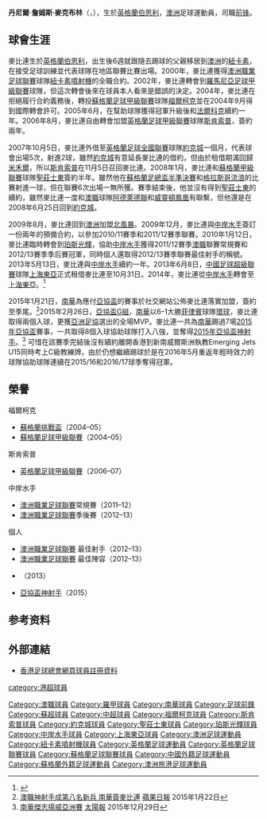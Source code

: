 {{NoteTA
|G1=足球
|G2=ALeague
|1=zh-hans:麦克布林; zh-hk:麥比連;
}}
{{Infobox football biography
| name                 = 麥比連 <br> Daniel McBreen
| image                = Daniel McBreen.jpg
| image_size           = 200
| fullname             = Daniel James McBreen
| birth_date           = {{Birth date and age|1977|4|23|df=y}}
| birth_place          = [[英格蘭|英格蘭]]，[[伯恩利|伯恩利]]
| height               = {{height|m=1.90}}
| position             = [[前锋_(足球)|前锋]]
| currentclub          = 
| clubnumber           = 
| youthyears1          = 
| youthclubs1          = 
| years1               = 1999–2000
| years2               = 2000–2002
| years3               = 2002–2004
| years4               = 2004–2006
| years5               = 2006–2008
| years6               = 2007
| years7               = 2008
| years8               = 2008–2009
| years9               = 2009–2010
| years10              = 2010
| years11              = 2010–2014
| years12              = 2013
| years13              = 2014
| years14              = 2015 
| years15              = 2016–2019
| clubs1               = {{link-en|埃奇沃思老鷹|Edgeworth FC}}
| clubs2               = [[紐卡斯爾聯噴氣機足球俱樂部|紐卡素噴射機]]
| clubs3               = {{link-en|克拉約瓦大學|FC Universitatea Craiova}}
| clubs4               = [[法爾科克足球俱樂部|福爾柯克]]
| clubs5               = [[斯坎索普聯足球俱樂部|斯肯索普]]
| clubs6               = → [[約克城足球會|約克城]]
| clubs7               = [[聖莊士東足球會|聖莊士東]]
| clubs8               = [[約克城足球會|約克城]]
| clubs9               = [[北風暴足球會|北風暴]]
| clubs10              = [[珀斯光榮足球俱樂部|珀斯光輝]]
| clubs11              = [[中岸水手足球會|中央水手]]
| clubs12              = → [[上海東亞足球俱樂部|上海東亞]]
| clubs13              = [[上海東亞足球俱樂部|上海東亞]]
| clubs14              = [[南華足球隊|南華]]
| clubs15              = {{link-en|埃奇沃思老鹰|Edgeworth FC}}
| caps1                = 
| caps2                = 36
| caps3                = 33
| caps4                = 55
| caps5                = 7
| caps6                = 5
| caps7                = 6
| caps8                = 38
| caps9                = 21
| caps10               = 7
| caps11               = 79
| caps12               = 13
| caps13               = 28
| caps14               = 4
| caps15               = 66
| goals1               = 
| goals2               = 9
| goals3               = 3
| goals4               = 19
| goals5               = 0
| goals6               = 2
| goals7               = 0
| goals8               = 5
| goals9               = 3
| goals10              = 5
| goals11              = 24
| goals12              = 3
| goals13              = 5
| goals14              = 0
| goals15              = 22
| nationalyears1       = 
| nationalteam1        = 
| nationalcaps1        = 
| nationalgoals1       = 
| pcupdate             = 2015年5月2日
| ntupdate             = 
}}
{{中文譯名
| english    = Daniel '''McBreen'''
| putonghua  = 麦克布林
| cantonese  = 麥比連
|}}
'''丹尼爾·詹姆斯·麥克布林'''（'''{{lang|en|Daniel James McBreen}}'''，{{bd|1977年|4月23日|||McBreen, Daniel James}}），生於[[英格蘭|英格蘭]][[伯恩利|伯恩利]]，[[澳洲|澳洲]]足球運動員，司職[[前锋_(足球)|前锋]]。

==球會生涯==
麥比連生於[[英格蘭|英格蘭]][[伯恩利|伯恩利]]，出生後6週就跟隨去{{link-en|埃奇沃思老鷹|Edgeworth FC}}踢球的父親移居到[[澳洲|澳洲]]的[[紐卡素_(新南威爾士州)|紐卡素]]，在{{link-en|埃奇沃思老鷹|Edgeworth FC}}接受足球訓練並代表球隊在地區聯賽比賽出場。2000年，麥比連獲得[[澳洲職業足球聯賽|澳洲職業足球聯賽]]球隊[[紐卡斯爾聯噴氣機足球俱樂部|紐卡素噴射機]]的全職合約。2002年，麥比連轉會到[[羅馬尼亞足球甲級聯賽|羅馬尼亞足球甲級聯賽]]球隊{{link-en|克拉約瓦大學|FC Universitatea Craiova}}，但這次轉會後來在球員本人看來是錯誤的決定。2004年，麥比連在{{link-en|克拉約瓦大學|FC Universitatea Craiova}}拒絕履行合約義務後，轉投[[蘇格蘭足球甲級聯賽|蘇格蘭足球甲級聯賽]]球隊[[法爾科克足球俱樂部|福爾柯克]]並在2004年9月得到國際轉會許可。2005年6月，在幫助球隊獲得冠軍升級後和[[法爾科克足球俱樂部|法爾科克]]續約一年。2006年8月，麥比連自由轉會加盟[[英格蘭足球甲級聯賽|英格蘭足球甲級聯賽]]球隊[[斯坎索普聯足球俱樂部|斯肯索普]]，簽約兩年。

2007年10月5日，麥比連外​​借至[[英格蘭足球全國聯賽|英格蘭足球全國聯賽]]球隊[[約克城足球會|約克城]]一個月，代表球會出場5次，射進2球，雖然[[約克城足球會|約克城]]有意延長麥比連的借約，但由於{{link-en|班·梅|Ben May}}租借期滿回歸[[米禾爾足球會|米禾爾]]，所以[[斯坎索普聯足球俱樂部|斯肯索普]]在11月5日召回麥比連。2008年1月，麥比連和[[蘇格蘭足球甲級聯賽|蘇格蘭甲級聯賽]]球隊[[聖莊士東足球會|聖莊士東]]簽約半年。雖然他在[[蘇格蘭足總盃|蘇格蘭足總盃半準決賽]]和[[流浪者足球俱樂部|格拉斯哥流浪]]的比賽射進一球，但在聯賽6次出場一無所獲。賽季結束後，他並沒有得到[[聖莊士東足球會|聖莊士東]]的續約，雖然麥比連一度和[[澳職|澳職]]球隊[[阿德萊德聯足球俱樂部|阿德萊德聯]]和[[威靈頓鳳凰足球俱樂部|威靈頓鳳凰]]有聯繫，但他還是在2008年6月25日回到[[約克城足球會|約克城]]。

2009年8月，麥比連回到[[澳洲|澳洲]]加盟[[北風暴足球會|北風暴]]。2009年12月，麥比連與[[中岸水手足球會|中岸水手]]簽訂一份兩年的預備合約，以參加2010/11賽季和2011/12賽季聯賽。2010年1月12日，麥比連臨時轉會到[[伯斯光榮足球俱樂部|珀斯光輝]]，協助[[中岸水手足球會|中岸水手]]獲得2011/12賽季[[澳職|澳職]]聯賽常規賽和2012/13賽季季后賽冠軍，同時個人還取得2012/13賽季聯賽最佳射手的稱號。2013年5月13日，麥比連與[[中岸水手足球會|中岸水手]]續約一年。2013年6月8日，[[中國足球超級聯賽|中國足球超級聯賽]]球隊[[上海東亞足球俱樂部|上海東亞]]正式租借麥比連至10月31日。2014年，麥比連從[[中岸水手足球會|中岸水手]]轉會至[[上海東亞足球俱樂部|上海東亞]]。<ref>{{Cite news | title = 中岸水手宣布麦克布林转会重返上港 曾演超级吊射 | url = http://sports.sina.com.cn/j/2014-01-31/19207003591.shtml | publisher = 新浪体育 | date = 2014年1月31日 | accessdate = 2014-03-11 | archive-date = 2019-07-29 | archive-url = https://web.archive.org/web/20190729072524/http://sports.sina.com.cn/j/2014-01-31/19207003591.shtml | dead-url = no }}</ref>

2015年1月21日，[[南華足球隊|南華]]為應付[[亞協盃|亞協盃]]的賽事於社交網站公佈麥比連落實加盟，簽約至季尾。<ref>[http://hk.apple.nextmedia.com/sports/art/20150122/19011291 澳職神射手成第八名新兵 南華簽麥比連] {{Wayback|url=http://hk.apple.nextmedia.com/sports/art/20150122/19011291 |date=20170929184115 }} [[蘋果日報|蘋果日報]] 2015年1月22日</ref>2015年2月26日，[[亞協盃|亞協盃G組]]，[[南華足球隊|南華]]以6–1大勝[[菲律賓|菲律賓]]球隊[[環球足球會|環球]]，麥比連取得兩個入球，更獲[[亞洲足協|亞洲足協]]選出的全場MVP。麥比連一共為[[南華足球隊|南華]]踢過7場[[2015年亞洲足協盃|2015年亞協盃]]賽事，一共取得8個入球協助球隊打入八強，並奪得[[2015年亞洲足協盃|2015年亞協盃神射手]]。<ref>[http://the-sun.on.cc/cnt/sport/20151229/00514_008.html 南華傑志揚威亞洲賽] {{Wayback|url=http://the-sun.on.cc/cnt/sport/20151229/00514_008.html |date=20160629123424 }} [[太陽報|太陽報]] 2015年12月29日</ref> 可惜在該賽季完結後沒有續約離開香港到新南威爾斯洲執教Emerging Jets U15同時考上C級教練牌，由於仍想繼續踢球於是在2016年5月重返年輕時效力的球隊{{link-en|埃奇沃思老鹰|Edgeworth FC}}協助球隊連續在2015/16和2016/17球季奪得冠軍。

==榮譽==
;福爾柯克
* [[蘇格蘭挑戰盃|蘇格蘭挑戰盃]]（2004–05）
* [[蘇格蘭足球甲級聯賽|蘇格蘭足球甲級聯賽]]（2004–05）

;斯肯索普
* [[英格蘭足球甲級聯賽|英格蘭足球甲級聯賽]]（2006–07）

;中岸水手
* [[澳洲職業足球聯賽|澳洲職業足球聯賽]]常規賽（2011–12）
* [[澳洲職業足球聯賽|澳洲職業足球聯賽]]季後賽（2012–13）

;個人
* [[澳洲職業足球聯賽|澳洲職業足球聯賽]] 最佳射手（2012–13）
* [[澳洲職業足球聯賽|澳洲職業足球聯賽]] 最佳陣容（2012–13）
* {{link-en|喬馬斯頓獎|Joe Marston Medal}}（2013）
* [[2015年亞洲足協盃|亞協盃神射手]]（2015）

==参考资料==
{{reflist|2}}

==外部連結==
* [https://www2.hkfa.com/zh-hk/player_view.php?player_id=14201 香港足球總會網頁球員註冊資料]{{Dead link|date=2019年10月 |bot=InternetArchiveBot |fix-attempted=yes }}
{{2013年中超分類名單上海東亞}}
{{2014年中超分類名單上海東亞}}
{{DEFAULTSORT:McBreen, Daniel James}}
[[Category:澳職球員|Category:澳職球員]]
[[Category:羅甲球員|Category:羅甲球員]]
[[Category:南華球員|Category:南華球員]]
[[Category:足球前鋒|Category:足球前鋒]]
[[category:港超球員|category:港超球員]]
[[Category:蘇超球員|Category:蘇超球員]]
[[Category:中超球員|Category:中超球員]]
[[Category:福爾柯克球員|Category:福爾柯克球員]]
[[Category:斯肯索普球員|Category:斯肯索普球員]]
[[Category:約克城球員|Category:約克城球員]]
[[Category:聖莊士東球員|Category:聖莊士東球員]]
[[Category:珀斯光輝球員|Category:珀斯光輝球員]]
[[Category:中岸水手球員|Category:中岸水手球員]]
[[Category:上海東亞球員|Category:上海東亞球員]]
[[Category:澳洲足球運動員|Category:澳洲足球運動員]]
[[Category:紐卡素噴射機球員|Category:紐卡素噴射機球員]]
[[Category:英格蘭足球運動員|Category:英格蘭足球運動員]]
[[Category:英格蘭足球聯賽球員|Category:英格蘭足球聯賽球員]]
[[Category:蘇格蘭足球聯賽球員|Category:蘇格蘭足球聯賽球員]]
[[Category:中國外籍足球運動員|Category:中國外籍足球運動員]]
[[Category:蘇格蘭外籍足球運動員|Category:蘇格蘭外籍足球運動員]]
[[Category:澳洲旅港足球運動員|Category:澳洲旅港足球運動員]]
